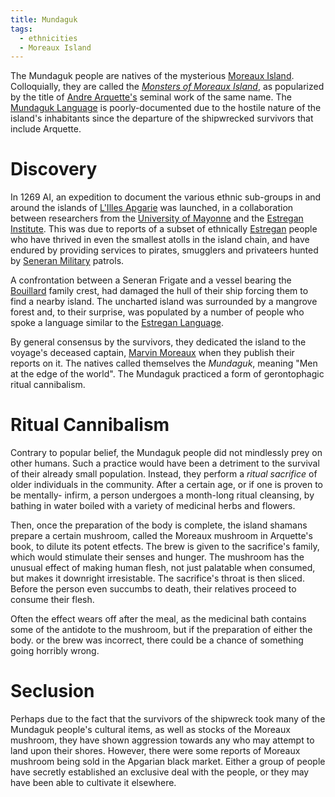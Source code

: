 ```yaml
---
title: Mundaguk
tags:
  - ethnicities
  - Moreaux Island
---
```


The Mundaguk people are natives of the mysterious
[Moreaux Island](../locations/moreaux-island.mdx). Colloquially, they are called
the [_Monsters of Moreaux Island_](../misc/monsters-of-moreaux-island.mdx), as
popularized by the title of [Andre Arquette's](../characters/andre-arquette.mdx)
seminal work of the same name. The
[Mundaguk Language](../languages/mundaguk.mdx) is poorly-documented due to the
hostile nature of the island's inhabitants since the departure of the
shipwrecked survivors that include Arquette.

# Discovery

In 1269 AI, an expedition to document the various ethnic sub-groups in and
around the islands of [L'Illes Apgarie](../locations/l-illes-apgarie.mdx) was
launched, in a collaboration between researchers from the
[University of Mayonne](../organizations/university-of-mayonne.mdx) and the
[Estregan Institute](../organizations/estregan-institute.mdx). This was due to
reports of a subset of ethnically [Estregan](./estregan.mdx) people who have
thrived in even the smallest atolls in the island chain, and have endured by
providing services to pirates, smugglers and privateers hunted by
[Seneran Military](../organizations/seneran-military.mdx#navy) patrols.

A confrontation between a Seneran Frigate and a vessel bearing the
[Bouillard](../organizations/bouillard.mdx) family crest, had damaged the hull
of their ship forcing them to find a nearby island. The uncharted island was
surrounded by a mangrove forest and, to their surprise, was populated by a
number of people who spoke a language similar to the
[Estregan Language](../languages/estregan.mdx).

By general consensus by the survivors, they dedicated the island to the voyage's
deceased captain, [Marvin Moreaux](../characters/marvin-moreaux.mdx) when they
publish their reports on it. The natives called themselves the _Mundaguk_,
meaning "Men at the edge of the world". The Mundaguk practiced a form of
gerontophagic ritual cannibalism.

# Ritual Cannibalism

Contrary to popular belief, the Mundaguk people did not mindlessly prey on other
humans. Such a practice would have been a detriment to the survival of their
already small population. Instead, they perform a _ritual sacrifice_ of older
individuals in the community. After a certain age, or if one is proven to be
mentally- infirm, a person undergoes a month-long ritual cleansing, by bathing
in water boiled with a variety of medicinal herbs and flowers.

Then, once the preparation of the body is complete, the island shamans prepare a
certain mushroom, called the Moreaux mushroom in Arquette's book, to dilute its
potent etfects. The brew is given to the sacrifice's family, which would
stimulate their senses and hunger. The mushroom has the unusual effect of making
human flesh, not just palatable when consumed, but makes it downright
irresistable. The sacrifice's throat is then sliced. Before the person even
succumbs to death, their relatives proceed to consume their flesh.

Often the effect wears off after the meal, as the medicinal bath contains some
of the antidote to the mushroom, but if the preparation of either the body. or
the brew was incorrect, there could be a chance of something going horribly
wrong.

# Seclusion

Perhaps due to the fact that the survivors of the shipwreck took many of the
Mundaguk people's cultural items, as well as stocks of the Moreaux mushroom,
they have shown aggression towards any who may attempt to land upon their
shores. However, there were some reports of Moreaux mushroom being sold in the
Apgarian black market. Either a group of people have secretly established an
exclusive deal with the people, or they may have been able to cultivate it
elsewhere.
